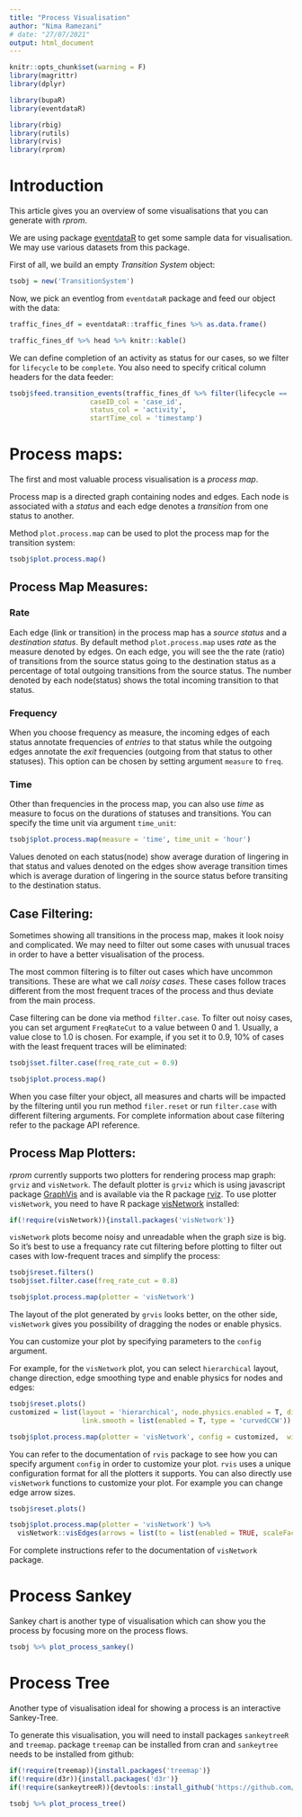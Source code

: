 ```yaml
---
title: "Process Visualisation"
author: "Nima Ramezani"
# date: "27/07/2021"
output: html_document
---
```


```r
knitr::opts_chunk$set(warning = F)
library(magrittr)
library(dplyr)

library(bupaR)
library(eventdataR)

library(rbig)
library(rutils)
library(rvis)
library(rprom)

```

# Introduction

This article gives you an overview of some visualisations that you can generate with *rprom*.

We are using 
package [eventdataR](https://cran.r-project.org/web/packages/eventdataR/index.html)
to get some sample data for visualisation.
We may use various datasets from this package.

First of all, we build an empty *Transition System* object:

```r
tsobj = new('TransitionSystem')
```

Now, we pick an eventlog from `eventdataR` package and feed our object with the data:

```r

traffic_fines_df = eventdataR::traffic_fines %>% as.data.frame()

traffic_fines_df %>% head %>% knitr::kable()
```

We can define completion of an activity as status for our cases, 
so we filter for `lifecycle` to be `complete`.
You also need to specify critical column headers for the data feeder:

```r
tsobj$feed.transition_events(traffic_fines_df %>% filter(lifecycle == 'complete'), 
                    caseID_col = 'case_id', 
                    status_col = 'activity',
                    startTime_col = 'timestamp')
```

# Process maps:

The first and most valuable process visualisation is a *process map*. 

Process map is a directed graph containing nodes and edges. 
Each node is associated with a *status* and each edge denotes a *transition* from one status to another.

Method `plot.process.map` can be used to plot the process map for the transition system:

```r
tsobj$plot.process.map()
```

## Process Map Measures:

### Rate

Each edge (link or transition) in the process map has a *source status* and a *destination status*.
By default method `plot.process.map` uses *rate* as the measure denoted by edges. 
On each edge, 
you will see the the rate (ratio) of transitions from the source status going to the destination status 
as a percentage of total outgoing transitions from the source status.
The number denoted by each node(status) shows the total incoming transition to that status.

### Frequency 

When you choose frequency as measure, the incoming edges of each status annotate frequencies of *entries* to that status while the outgoing edges annotate the *exit* frequencies (outgoing from that status to other statuses). 
This option can be chosen by setting argument `measure` to `freq`.

### Time

Other than frequencies in the process map, you can also use *time* as measure to focus on the durations of statuses and transitions. You can specify the time unit via argument `time_unit`:

```r
tsobj$plot.process.map(measure = 'time', time_unit = 'hour')
```

Values denoted on each status(node) show average duration of lingering in that status and values denoted on the edges show average transition times which is average duration of lingering in the source status before transiting to the destination status.

## Case Filtering:

Sometimes showing all transitions in the process map, makes it look noisy and complicated.
We may need to filter out some cases with unusual traces in order to have a better
visualisation of the process.

The most common filtering is to filter out cases which have uncommon transitions.
These are what we call *noisy cases*. 
These cases follow traces different from the most frequent traces of the process and thus deviate from the main process.


Case filtering can be done via method `filter.case`. 
To filter out noisy cases, you can set argument `FreqRateCut` to a value between 0 and 1.
Usually, a value close to 1.0 is chosen. For example, if you set it to 0.9, 
10% of cases with the least frequent traces will be eliminated:

```r
tsobj$set.filter.case(freq_rate_cut = 0.9)

tsobj$plot.process.map()
```

When you case filter your object, all measures and charts will be impacted by the filtering until 
you run method `filer.reset` or run `filter.case` with different filtering arguments.
For complete information about case filtering refer to the package API reference.
<!-- todo:  -->
<!-- - Add a link to the API reference. -->
<!-- - Complete documentation for method filter.case -->

## Process Map Plotters:

*rprom* currently supports two plotters for rendering process map graph: `grviz` and `visNetwork`. 
The default plotter is `grviz` which is using javascript package [GraphVis](http://www.graphviz.org) and is available via the R package [rviz](https://github.com/genpack/rvis).
To use plotter `visNetwork`, you need to have R package [visNetwork](https://datastorm-open.github.io/visNetwork/) installed:

```r
if(!require(visNetwork)){install.packages('visNetwork')}
```

`visNetwork` plots become noisy and unreadable when the graph size is big. 
So it's best to use a frequancy rate cut filtering before plotting to filter out cases with low-frequent traces and simplify the process:

```r
tsobj$reset.filters()
tsobj$set.filter.case(freq_rate_cut = 0.8)

tsobj$plot.process.map(plotter = 'visNetwork')
```

The layout of the plot generated by `grvis` looks better, on the other side, 
`visNetwork` gives you possibility of dragging the nodes or enable physics.

You can customize your plot by specifying parameters to the `config` argument.

For example, for the `visNetwork` plot, 
you can select `hierarchical` layout, change direction, edge smoothing type and enable physics for nodes and edges:

```r

tsobj$reset.plots()
customized = list(layout = 'hierarchical', node.physics.enabled = T, direction = 'left.right', 
                  link.smooth = list(enabled = T, type = 'curvedCCW'))

tsobj$plot.process.map(plotter = 'visNetwork', config = customized,  width = "800px", height = "1200px")
```


You can refer to the documentation of `rvis` package to see how you can specify argument `config` in order to customize your plot. 
`rvis` uses a unique configuration format for all the plotters it supports. 
You can also directly use `visNetwork` functions to customize your plot. 
For example you can change edge arrow sizes.

```r
tsobj$reset.plots()

tsobj$plot.process.map(plotter = 'visNetwork') %>% 
  visNetwork::visEdges(arrows = list(to = list(enabled = TRUE, scaleFactor = 1.5)))
```

For complete instructions refer to the documentation of `visNetwork` package.


# Process Sankey

Sankey chart is another type of visualisation which can show you the process by 
focusing more on the process flows.

```r
tsobj %>% plot_process_sankey()
```


# Process Tree

Another type of visualisation ideal for showing a process is an interactive Sankey-Tree.

To generate this visualisation, you will need to install packages `sankeytreeR` and `treemap`.
package `treemap` can be installed from cran and `sankeytree` needs to be installed from github:

```r
if(!require(treemap)){install.packages('treemap')}
if(!require(d3r)){install.packages('d3r')}
if(!require(sankeytreeR)){devtools::install_github('https://github.com/timelyportfolio/sankeytree.git')}

tsobj %>% plot_process_tree()
```




